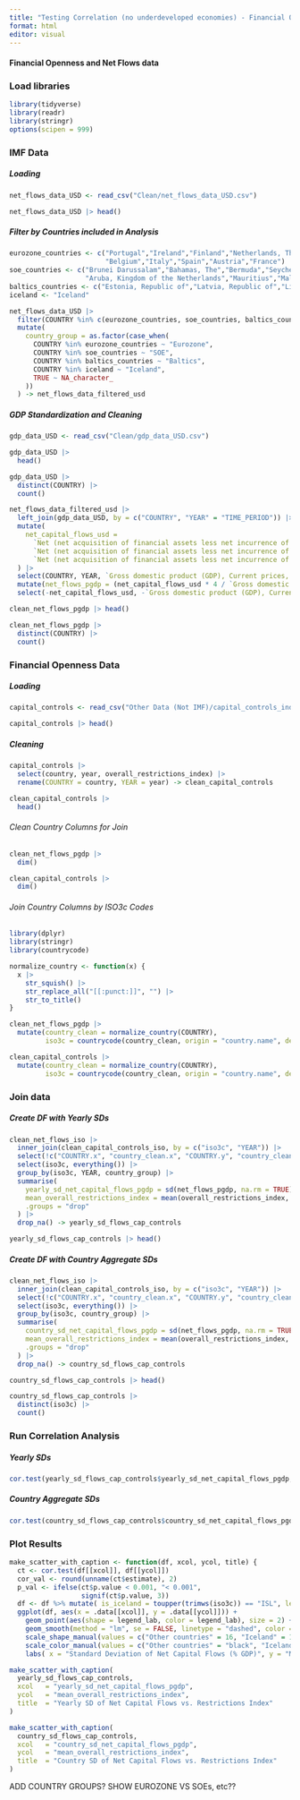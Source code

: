 ```yaml
---
title: "Testing Correlation (no underdeveloped economies) - Financial Openness and Capital Flow Variation"
format: html
editor: visual
---
```


#### Financial Openness and Net Flows data

### Load libraries

```r
library(tidyverse)
library(readr)
library(stringr)
options(scipen = 999)
```

### IMF Data

##### Loading

```r
net_flows_data_USD <- read_csv("Clean/net_flows_data_USD.csv")
```

```r
net_flows_data_USD |> head()
```

##### Filter by Countries included in Analysis

```r
eurozone_countries <- c("Portugal","Ireland","Finland","Netherlands, The",
                        "Belgium","Italy","Spain","Austria","France")
soe_countries <- c("Brunei Darussalam","Bahamas, The","Bermuda","Seychelles",
                   "Aruba, Kingdom of the Netherlands","Mauritius","Malta")
baltics_countries <- c("Estonia, Republic of","Latvia, Republic of","Lithuania, Republic of")
iceland <- "Iceland"
```

```r
net_flows_data_USD |> 
  filter(COUNTRY %in% c(eurozone_countries, soe_countries, baltics_countries, iceland)) |> 
  mutate(
    country_group = as.factor(case_when(
      COUNTRY %in% eurozone_countries ~ "Eurozone",
      COUNTRY %in% soe_countries ~ "SOE",
      COUNTRY %in% baltics_countries ~ "Baltics",
      COUNTRY %in% iceland ~ "Iceland",
      TRUE ~ NA_character_
    ))
  ) -> net_flows_data_filtered_usd
```



##### GDP Standardization and Cleaning

```r
gdp_data_USD <- read_csv("Clean/gdp_data_USD.csv")
```

```r
gdp_data_USD |> 
  head()
```

```r
gdp_data_USD |> 
  distinct(COUNTRY) |> 
  count()
```

```r
net_flows_data_filtered_usd |>
  left_join(gdp_data_USD, by = c("COUNTRY", "YEAR" = "TIME_PERIOD")) |>
  mutate(
    net_capital_flows_usd =
      `Net (net acquisition of financial assets less net incurrence of liabilities) - Direct investment, Total financial assets/liabilities` +
      `Net (net acquisition of financial assets less net incurrence of liabilities) - Portfolio investment, Total financial assets/liabilities` +
      `Net (net acquisition of financial assets less net incurrence of liabilities) - Other investment, Total financial assets/liabilities`
  ) |>
  select(COUNTRY, YEAR, `Gross domestic product (GDP), Current prices, US dollar`, net_capital_flows_usd, country_group) |>
  mutate(net_flows_pgdp = (net_capital_flows_usd * 4 / `Gross domestic product (GDP), Current prices, US dollar`) * 100) |>
  select(-net_capital_flows_usd, -`Gross domestic product (GDP), Current prices, US dollar`) -> clean_net_flows_pgdp

```

```r
clean_net_flows_pgdp |> head()
```

```r
clean_net_flows_pgdp |> 
  distinct(COUNTRY) |> 
  count()
```


### Financial Openness Data

##### Loading

```r
capital_controls <- read_csv("Other Data (Not IMF)/capital_controls_indicator/cleaned_capital_controls.csv")
```

```r
capital_controls |> head()
```

##### Cleaning

```r
capital_controls |> 
  select(country, year, overall_restrictions_index) |> 
  rename(COUNTRY = country, YEAR = year) -> clean_capital_controls
```

```r
clean_capital_controls |> 
  head()
```

###### Clean Country Columns for Join

```r
clean_net_flows_pgdp |> 
  dim()
```

```r
clean_capital_controls |> 
  dim()
```

###### Join Country Columns by ISO3c Codes

```r
library(dplyr)
library(stringr)
library(countrycode)

normalize_country <- function(x) {
  x |>
    str_squish() |>
    str_replace_all("[[:punct:]]", "") |>
    str_to_title()
}
```

```r
clean_net_flows_pgdp |>
  mutate(country_clean = normalize_country(COUNTRY),
         iso3c = countrycode(country_clean, origin = "country.name", destination = "iso3c")) -> clean_net_flows_iso
```

```r
clean_capital_controls |>
  mutate(country_clean = normalize_country(COUNTRY),
         iso3c = countrycode(country_clean, origin = "country.name", destination = "iso3c")) -> clean_capital_controls_iso
```

### Join data

##### Create DF with Yearly SDs

```r
clean_net_flows_iso |> 
  inner_join(clean_capital_controls_iso, by = c("iso3c", "YEAR")) |> 
  select(!c("COUNTRY.x", "country_clean.x", "COUNTRY.y", "country_clean.y")) |> 
  select(iso3c, everything()) |> 
  group_by(iso3c, YEAR, country_group) |> 
  summarise(
    yearly_sd_net_capital_flows_pgdp = sd(net_flows_pgdp, na.rm = TRUE),
    mean_overall_restrictions_index = mean(overall_restrictions_index, na.rm = TRUE),
    .groups = "drop"
  ) |> 
  drop_na() -> yearly_sd_flows_cap_controls
```

```r
yearly_sd_flows_cap_controls |> head()
```

##### Create DF with Country Aggregate SDs

```r
clean_net_flows_iso |> 
  inner_join(clean_capital_controls_iso, by = c("iso3c", "YEAR")) |> 
  select(!c("COUNTRY.x", "country_clean.x", "COUNTRY.y", "country_clean.y")) |> 
  select(iso3c, everything()) |> 
  group_by(iso3c, country_group) |> 
  summarise(
    country_sd_net_capital_flows_pgdp = sd(net_flows_pgdp, na.rm = TRUE),
    mean_overall_restrictions_index = mean(overall_restrictions_index, na.rm = TRUE),
    .groups = "drop"
  ) |> 
  drop_na() -> country_sd_flows_cap_controls
```

```r
country_sd_flows_cap_controls |> head()
```

```r
country_sd_flows_cap_controls |> 
  distinct(iso3c) |> 
  count()
```

### Run Correlation Analysis

##### Yearly SDs

```r
cor.test(yearly_sd_flows_cap_controls$yearly_sd_net_capital_flows_pgdp, yearly_sd_flows_cap_controls$mean_overall_restrictions_index)
```

##### Country Aggregate SDs

```r
cor.test(country_sd_flows_cap_controls$country_sd_net_capital_flows_pgdp, country_sd_flows_cap_controls$mean_overall_restrictions_index)
```

### Plot Results

```r
make_scatter_with_caption <- function(df, xcol, ycol, title) { 
  ct <- cor.test(df[[xcol]], df[[ycol]]) 
  cor_val <- round(unname(ct$estimate), 2) 
  p_val <- ifelse(ct$p.value < 0.001, "< 0.001", 
                  signif(ct$p.value, 3)) 
  df <- df %>% mutate( is_iceland = toupper(trimws(iso3c)) == "ISL", legend_lab = ifelse(is_iceland, "Iceland", "Other countries"))
  ggplot(df, aes(x = .data[[xcol]], y = .data[[ycol]])) + 
    geom_point(aes(shape = legend_lab, color = legend_lab), size = 2) + 
    geom_smooth(method = "lm", se = FALSE, linetype = "dashed", color = "grey30") + 
    scale_shape_manual(values = c("Other countries" = 16, "Iceland" = 17)) + 
    scale_color_manual(values = c("Other countries" = "black", "Iceland" = "red")) + 
    labs( x = "Standard Deviation of Net Capital Flows (% GDP)", y = "Mean Overall Restrictions Index", title = title, subtitle = "Eurozone, Small Open Economies, Baltics, and Iceland", caption = paste0(" Cor = ", cor_val, " (p ", p_val, ")"), shape = NULL, color = NULL ) + theme_minimal() }

```

```r
make_scatter_with_caption(
  yearly_sd_flows_cap_controls,
  xcol   = "yearly_sd_net_capital_flows_pgdp",
  ycol   = "mean_overall_restrictions_index",
  title  = "Yearly SD of Net Capital Flows vs. Restrictions Index"
)
```

```r
make_scatter_with_caption(
  country_sd_flows_cap_controls,
  xcol   = "country_sd_net_capital_flows_pgdp",
  ycol   = "mean_overall_restrictions_index",
  title  = "Country SD of Net Capital Flows vs. Restrictions Index"
)
```



ADD COUNTRY GROUPS? SHOW EUROZONE VS SOEs, etc??


